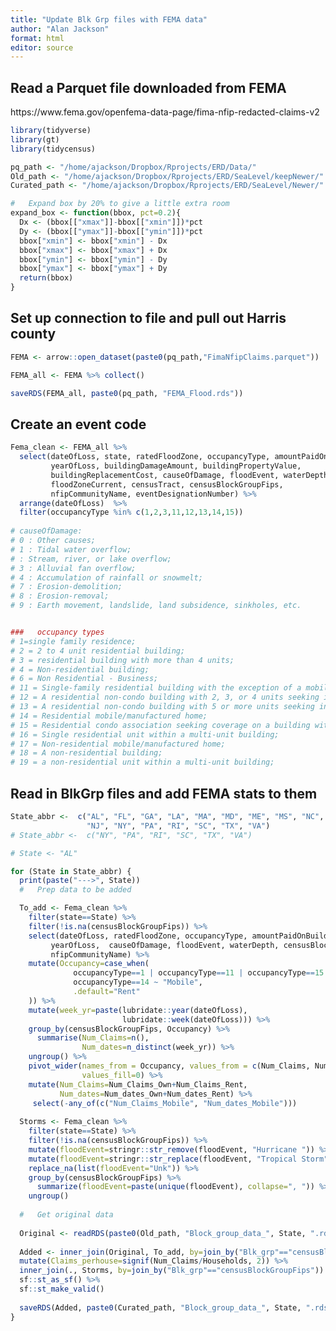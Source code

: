 ```yaml
---
title: "Update Blk Grp files with FEMA data"
author: "Alan Jackson"
format: html
editor: source
---
```


##        Read a Parquet file downloaded from FEMA

https://www.fema.gov/openfema-data-page/fima-nfip-redacted-claims-v2




```r

library(tidyverse)
library(gt)
library(tidycensus)

pq_path <- "/home/ajackson/Dropbox/Rprojects/ERD/Data/"
Old_path <- "/home/ajackson/Dropbox/Rprojects/ERD/SeaLevel/keepNewer/"
Curated_path <- "/home/ajackson/Dropbox/Rprojects/ERD/SeaLevel/Newer/"

#   Expand box by 20% to give a little extra room
expand_box <- function(bbox, pct=0.2){
  Dx <- (bbox[["xmax"]]-bbox[["xmin"]])*pct
  Dy <- (bbox[["ymax"]]-bbox[["ymin"]])*pct
  bbox["xmin"] <- bbox["xmin"] - Dx
  bbox["xmax"] <- bbox["xmax"] + Dx
  bbox["ymin"] <- bbox["ymin"] - Dy
  bbox["ymax"] <- bbox["ymax"] + Dy
  return(bbox)
}
```

##        Set up connection to file and pull out Harris county

```r
FEMA <- arrow::open_dataset(paste0(pq_path,"FimaNfipClaims.parquet"))

FEMA_all <- FEMA %>% collect()

saveRDS(FEMA_all, paste0(pq_path, "FEMA_Flood.rds"))

```

##        Create an event code

```r

Fema_clean <- FEMA_all %>% 
  select(dateOfLoss, state, ratedFloodZone, occupancyType, amountPaidOnBuildingClaim,
         yearOfLoss, buildingDamageAmount, buildingPropertyValue,
         buildingReplacementCost, causeOfDamage, floodEvent, waterDepth,
         floodZoneCurrent, censusTract, censusBlockGroupFips,
         nfipCommunityName, eventDesignationNumber) %>% 
  arrange(dateOfLoss)  %>% 
  filter(occupancyType %in% c(1,2,3,11,12,13,14,15))
  
# causeOfDamage:
# 0 : Other causes; 
# 1 : Tidal water overflow; 
# : Stream, river, or lake overflow; 
# 3 : Alluvial fan overflow; 
# 4 : Accumulation of rainfall or snowmelt; 
# 7 : Erosion-demolition; 
# 8 : Erosion-removal; 
# 9 : Earth movement, landslide, land subsidence, sinkholes, etc.


###   occupancy types
# 1=single family residence; 
# 2 = 2 to 4 unit residential building; 
# 3 = residential building with more than 4 units; 
# 4 = Non-residential building; 
# 6 = Non Residential - Business; 
# 11 = Single-family residential building with the exception of a mobile home or a single residential unit within a multi unit building; 
# 12 = A residential non-condo building with 2, 3, or 4 units seeking insurance on all units; 
# 13 = A residential non-condo building with 5 or more units seeking insurance on all units; 
# 14 = Residential mobile/manufactured home; 
# 15 = Residential condo association seeking coverage on a building with one or more units; 
# 16 = Single residential unit within a multi-unit building; 
# 17 = Non-residential mobile/manufactured home; 
# 18 = A non-residential building; 
# 19 = a non-residential unit within a multi-unit building;

```

##    Read in BlkGrp files and add FEMA stats to them

```r

State_abbr <-  c("AL", "FL", "GA", "LA", "MA", "MD", "ME", "MS", "NC", "NH", 
                 "NJ", "NY", "PA", "RI", "SC", "TX", "VA")
# State_abbr <-  c("NY", "PA", "RI", "SC", "TX", "VA")

# State <- "AL"

for (State in State_abbr) {
  print(paste("--->", State))
  #   Prep data to be added

  To_add <- Fema_clean %>% 
    filter(state==State) %>% 
    filter(!is.na(censusBlockGroupFips)) %>% 
    select(dateOfLoss, ratedFloodZone, occupancyType, amountPaidOnBuildingClaim,
         yearOfLoss,  causeOfDamage, floodEvent, waterDepth, censusBlockGroupFips,
         nfipCommunityName) %>% 
    mutate(Occupancy=case_when(
              occupancyType==1 | occupancyType==11 | occupancyType==15 ~ "Own",
              occupancyType==14 ~ "Mobile",
              .default="Rent"
    )) %>% 
    mutate(week_yr=paste(lubridate::year(dateOfLoss), 
                         lubridate::week(dateOfLoss))) %>% 
    group_by(censusBlockGroupFips, Occupancy) %>% 
      summarise(Num_Claims=n(),
                Num_dates=n_distinct(week_yr)) %>% 
    ungroup() %>% 
    pivot_wider(names_from = Occupancy, values_from = c(Num_Claims, Num_dates),
                values_fill=0) %>% 
    mutate(Num_Claims=Num_Claims_Own+Num_Claims_Rent,
           Num_dates=Num_dates_Own+Num_dates_Rent) %>% 
     select(-any_of(c("Num_Claims_Mobile", "Num_dates_Mobile")))
  
  Storms <- Fema_clean %>% 
    filter(state==State) %>% 
    filter(!is.na(censusBlockGroupFips)) %>% 
    mutate(floodEvent=stringr::str_remove(floodEvent, "Hurricane ")) %>% 
    mutate(floodEvent=stringr::str_replace(floodEvent, "Tropical Storm", "T.S.")) %>% 
    replace_na(list(floodEvent="Unk")) %>% 
    group_by(censusBlockGroupFips) %>% 
      summarize(floodEvent=paste(unique(floodEvent), collapse=", ")) %>% 
    ungroup()  
    
  #   Get original data
  
  Original <- readRDS(paste0(Old_path, "Block_group_data_", State, ".rds"))  
  
  Added <- inner_join(Original, To_add, by=join_by("Blk_grp"=="censusBlockGroupFips")) %>%
  mutate(Claims_perhouse=signif(Num_Claims/Households, 2)) %>% 
  inner_join(., Storms, by=join_by("Blk_grp"=="censusBlockGroupFips")) %>% 
  sf::st_as_sf() %>% 
  sf::st_make_valid()
  
  saveRDS(Added, paste0(Curated_path, "Block_group_data_", State, ".rds"))
}

```







